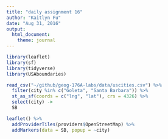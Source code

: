 ```yaml
---
title: "daily assignment 16"
author: "Kaitlyn Fu"
date: "Aug 31, 2016" 
output:
  html_document:
    theme: journal
---
```


```r
library(leaflet)
library(sf)
library(tidyverse)
library(USAboundaries)
```
```r
read_csv("~/github/geog-176A-labs/data/uscities.csv") %>%
  filter(city %in% c("Goleta", "Santa Barbara")) %>%
  st_as_sf(coords = c("lng", "lat"), crs = 4326) %>%
  select(city) ->
  SB
```

```r
leaflet() %>%
  addProviderTiles(providers$OpenStreetMap) %>%
  addMarkers(data = SB, popup = ~city)
```

